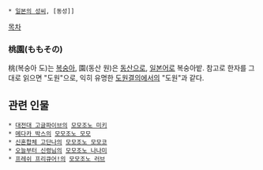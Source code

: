  * [[일본의 성씨]], [동성]]

[[목차]]

=== 桃園(ももその) ===
桃(복숭아 도)는 [[복숭아]], 園(동산 원)은 [[동산]]으로, [[일본어]]로 복숭아밭. 참고로 한자를 그대로 읽으면 "도원"으로, 익히 유명한 [[도원결의]]에서의 "도원"과 같다.

== 관련 인물 ==
 * [[대전대 고글파이브]]의 [[모모조노 미키]]
 * [[메다카 박스]]의 [[모모조노 모모]]
 * [[신혼합체 고단나]]의 [[모모조노 모모코]]
 * [[오늘부터 신령님]]의 [[모모조노 나나미]]
 * [[프레쉬 프리큐어!]]의 [[모모조노 러브]]
